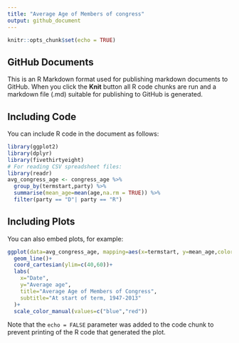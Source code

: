 ```yaml
---
title: "Average Age of Members of congress"
output: github_document
---
```


```r
knitr::opts_chunk$set(echo = TRUE)
```

## GitHub Documents

This is an R Markdown format used for publishing markdown documents to GitHub. When you click the **Knit** button all R code chunks are run and a markdown file (.md) suitable for publishing to GitHub is generated.

## Including Code

You can include R code in the document as follows:

```r
library(ggplot2)
library(dplyr)
library(fivethirtyeight)
# For reading CSV spreadsheet files:
library(readr)
avg_congress_age <- congress_age %>% 
  group_by(termstart,party) %>% 
  summarise(mean_age=mean(age,na.rm = TRUE)) %>% 
  filter(party == "D"| party == "R")
```

## Including Plots

You can also embed plots, for example:

```r
ggplot(data=avg_congress_age, mapping=aes(x=termstart, y=mean_age,color=party))+
  geom_line()+
  coord_cartesian(ylim=c(40,60))+
  labs(
    x="Date",
    y="Average age",
    title="Average Age of Members of Congress",
    subtitle="At start of term, 1947-2013"
  )+
  scale_color_manual(values=c("blue","red"))
```

Note that the `echo = FALSE` parameter was added to the code chunk to prevent printing of the R code that generated the plot.

